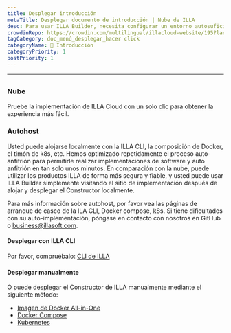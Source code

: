 ```yaml
---
title: Desplegar introducción
metaTitle: Desplegar documento de introducción | Nube de ILLA
desc: Para usar ILLA Builder, necesita configurar un entorno autosuficiente localmente o usar ILLA Cloud para omitir el proceso de compilación y usar rápidamente los productos ILLA.
crowdinRepo: https://crowdin.com/multilingual/illacloud-website/195?languages=es&filter=basic&value=0
tagCategory: doc_menú_desplegar_hacer click
categoryName: 👋 Introducción
categoryPriority: 1
postPriority: 1
---
```


* * *

## <h2 hidden>Desplegar introducción</h2>

### Nube

Pruebe la implementación de ILLA Cloud con un solo clic para obtener la experiencia más fácil.

### Autohost

Usted puede alojarse localmente con la ILLA CLI, la composición de Docker, el timón de k8s, etc. Hemos optimizado repetidamente el proceso auto-anfitrión para permitirle realizar implementaciones de software y auto anfitrión en tan solo unos minutos. En comparación con la nube, puede utilizar los productos ILLA de forma más segura y fiable, y usted puede usar ILLA Builder simplemente visitando el sitio de implementación después de alojar y desplegar el Constructor localmente.

Para más información sobre autohost, por favor vea las páginas de arranque de casco de la ILA CLI, Docker compose, k8s.
Si tiene dificultades con su auto-implementación, póngase en contacto con nosotros en GitHub o business@illasoft.com.

#### Desplegar con ILLA CLI

Por favor, compruébalo: [CLI de ILLA](https://www.illacloud.com/docs/illa-cli)

#### Desplegar manualmente

O puede desplegar el Constructor de ILLA manualmente mediante el siguiente método:

-   [Imagen de Docker All-in-One ](https://github.com/illacloud/deploy-illa-manually/blob/main/docker/README.md)
-   [Docker Compose](https://github.com/illacloud/deploy-illa-manually/blob/main/docker-compose/README.md)
-   [Kubernetes](https://github.com/illacloud/deploy-illa-manually/blob/main/kubernetes/README.md)
